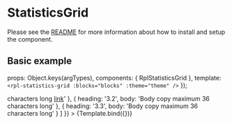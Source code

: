 
<Meta title="Molecules/StatisticsGrid" component={RplStatisticsGrid} />

# StatisticsGrid
Please see the [README](https://github.com/dpc-sdp/ripple/blob/master/packages/components/Molecules/StatisticsGrid/README.md) for more information about how to install and setup the component.

## Basic example

  props: Object.keys(argTypes),
  components: { RplStatisticsGrid },
  template: `<rpl-statistics-grid :blocks="blocks" :theme="theme" />`
});

<Canvas>
  <Story
    name="StatisticsGrid"
    args={{
      theme: true,
      blocks: [
        {
          heading: 'H2 Heading only  maximum 70 characters. Heading only max 70 characters'
        },
        {
          heading: 'H2 Heading + subheading max 40 characters',
          body: 'P Subheading / XS maximum 44 characters long'
        },
        {
          heading: 'H2 Heading + subheading max 40 characters',
          body: 'P Subheading / XS maximum 44 characters long'
        },
        {
          heading: '2.1',
          body: 'Body copy maximum 36 characters long'
        },
        {
          heading: '2.2',
          body: 'Body copy maximum 36 characters long'
        },
        {
          heading: '2.3',
          body: 'Body copy maximum 36 characters long'
        },
        {
          heading: '3.1',
          body: 'Body copy maximum 36 <em>characters</em> long <a href="https://google.com">link</a>'
        },
        {
          heading: '3.2',
          body: 'Body copy maximum 36 characters long'
        },
        {
          heading: '3.3',
          body: 'Body copy maximum 36 characters long'
        }
      ]
    }}
  >
    {Template.bind({})}
  </Story>
</Canvas>

<ArgsTable of={RplStatisticsGrid} />
